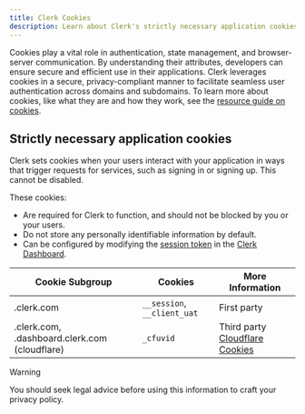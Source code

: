 ```yaml
---
title: Clerk Cookies
description: Learn about Clerk's strictly necessary application cookies.
---
```


Cookies play a vital role in authentication, state management, and browser-server communication. By understanding their attributes, developers can ensure secure and efficient use in their applications. Clerk leverages cookies in a secure, privacy-compliant manner to facilitate seamless user authentication across domains and subdomains. To learn more about cookies, like what they are and how they work, see the [resource guide on cookies](/docs/backend-requests/resources/cookies).

## Strictly necessary application cookies

Clerk sets cookies when your users interact with your application in ways that trigger requests for services, such as signing in or signing up. This cannot be disabled.

These cookies:

- Are required for Clerk to function, and should not be blocked by you or your users.
- Do not store any personally identifiable information by default.
- Can be configured by modifying the [session token](/docs/backend-requests/resources/session-tokens) in the [Clerk Dashboard](https://dashboard.clerk.com/last-active?path=jwt-templates).

| Cookie Subgroup | Cookies | More Information |
| - | - | - |
| .clerk.com | `__session`, `__client_uat` | First party |
| .clerk.com, .dashboard.clerk.com (cloudflare) | `_cfuvid` | Third party [Cloudflare Cookies](https://developers.cloudflare.com/fundamentals/reference/policies-compliances/cloudflare-cookies/) |

> [!WARNING]
> You should seek legal advice before using this information to craft your privacy policy.

